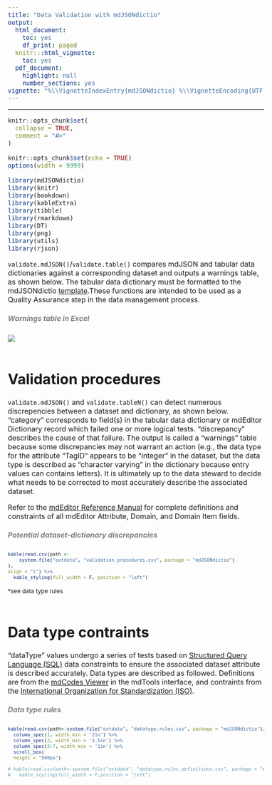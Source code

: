```yaml
---
title: "Data Validation with mdJSONdictio"
output:
  html_document:
    toc: yes
    df_print: paged
  knitr:::html_vignette:
    toc: yes
  pdf_document:
    highlight: null
    number_sections: yes
vignette: "%\\VignetteIndexEntry{mdJSONdictio} %\\VignetteEncoding{UTF-8} %\\VignetteEngine{knitr::rmarkdown}\n"
---
```

<style type="text/css">
  body{
  font-size: 12pt;
}
</style>
---

```r
knitr::opts_chunk$set(
  collapse = TRUE,
  comment = "#>"
)
```

```r
knitr::opts_chunk$set(echo = TRUE)
options(width = 9999)

library(mdJSONdictio)
library(knitr)
library(bookdown)
library(kableExtra)
library(tibble)
library(rmarkdown)
library(DT)
library(png)
library(utils)
library(rjson)
```

```validate.mdJSON()```/```validate.table()``` compares mdJSON and tabular data dictionaries against a corresponding dataset and outputs a warnings table, as shown below. The tabular data dictionary must be formatted to the mdJSONdictio [template](https://hdvincelette.github.io/mdJSONdictio/articles/02_Dictionary_Template.html).These functions are intended to be used as a Quality Assurance step in the data management process.

##### <span style="color: grey;">Warnings table in Excel</span>
![](https://github.com/hdvincelette/mdJSONdictio/raw/master/man/figures/Warnings_Table.png)
<br />
<br />

# Validation procedures
```validate.mdJSON()``` and ```validate.tableN()``` can detect numerous discrepencies between a dataset and dictionary, as shown below. "category" corresponds to field(s) in the tabular data dictionary or mdEditor Dictionary record which failed one or more logical tests. "discrepancy" describes the cause of that failure. The output is called a "warnings" table because some discrepancies may not warrant an action (e.g., the data type for the attribute "TagID" appears to be "integer" in the dataset, but the data type is described as "character varying" in the dictionary because entry values can contains letters). It is ultimately up to the data steward to decide what needs to be corrected to most accurately describe the associated dataset. 

Refer to the [mdEditor Reference Manual](https://guide.mdeditor.org/reference/reference-manual.html) for complete definitions and constraints of all mdEditor Attribute, Domain, and Domain Item fields.

##### <span style="color: grey;">Potential dataset-dictionary discrepancies</span>
<font size="2.5"> 
```r
kable(read.csv(path <-
    system.file("extdata", "validation_procedures.csv", package = "mdJSONdictio")
),
align = "l") %>%
  kable_styling(full_width = F, position = "left")
```
*see data type rules
</font>
<br />
<br />

# Data type contraints
"dataType" values undergo a series of tests based on [Structured Query Language (SQL)](https://www.iso.org/obp/ui/en/#iso:std:iso-iec:9075:-1:ed-6:v1:en) data constraints to ensure the associated dataset attribute is described accurately. Data types are described as followed. Definitions are from the [mdCodes Viewer](https://adiwg.github.io/mdTools/#codes-page) in the mdTools interface, and contraints from the [International Organization for Standardization (ISO)](https://www.iso.org/obp/ui/en/#iso:std:iso-iec:9075:-1:ed-6:v1:en).

##### <span style="color: grey;">Data type rules</span>
<font size="2.5"> 
```r
kable(read.csv(path<-system.file("extdata", "datatype.rules.csv", package = "mdJSONdictio"),  fileEncoding="latin1", na.strings = NA), escape = F, align = "l") %>% kable_styling(full_width = F, position = "left") %>%
  column_spec(1, width_min = '2in') %>%
  column_spec(2, width_min = '3.5in') %>%
  column_spec(3:7, width_min = '1in') %>%
  scroll_box(
  height = "500px")

# kable(read.csv(path<-system.file("extdata", "datatype.rules_definitions.csv", package = "mdJSONdictio"),  fileEncoding="latin1", na.strings = NA), align = "l") %>% column_spec(2, width = "50em") %>%
#   kable_styling(full_width = F,position = "left")
```
</font>
<br />
<br />


